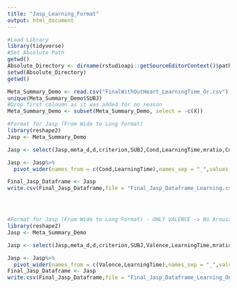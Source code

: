 ```yaml
---
title: "Jasp_Learning_Format"
output: html_document
---
```


```r
#Load Library
library(tidyverse)
#Set Absolute Path
getwd()
Absolute_Directory <- dirname(rstudioapi::getSourceEditorContext()$path)
setwd(Absolute_Directory)
getwd()

Meta_Summary_Demo <- read.csv("FinalWithOutHeart_LearningTime_Or.csv")
unique(Meta_Summary_Demo$SUBJ)
#Drop first coloumn as it was added for no reason
Meta_Summary_Demo <- subset(Meta_Summary_Demo, select = -c(X))

#Format for Jasp (From Wide to Long Format)
library(reshape2)
Jasp <- Meta_Summary_Demo

Jasp <- select(Jasp,meta_d,d,criterion,SUBJ,Cond,LearningTime,mratio,Confidence.mean,RT.median,Confidence_RT.median, Accuracy_in_percent, Handedness_R_1,Total_Accepted_Trials,Gender_M_1,Accuracy.mean)

Jasp <- Jasp%>%
  pivot_wider(names_from = c(Cond,LearningTime),names_sep = "_",values_from = c(meta_d,d,criterion,mratio,Confidence.mean,RT.median,Confidence_RT.median, Accuracy_in_percent, Handedness_R_1,Total_Accepted_Trials,Gender_M_1,Accuracy.mean))

Final_Jasp_Dataframe <- Jasp
write.csv(Final_Jasp_Dataframe,file = "Final_Jasp_Dataframe_Learning.csv")




#Format for Jasp (From Wide to Long Format) - ONLY VALENCE -> No Arousal modulation
library(reshape2)
Jasp <- Meta_Summary_Demo

Jasp <- select(Jasp,meta_d,d,criterion,SUBJ,Valence,LearningTime,mratio,Confidence.mean,RT.median,Confidence_RT.median, Accuracy_in_percent, Handedness_R_1,Total_Accepted_Trials,Gender_M_1,Accuracy.mean)

Jasp <- Jasp%>%
  pivot_wider(names_from = c(Valence,LearningTime),names_sep = "_",values_from = c(meta_d,d,criterion,mratio,Confidence.mean,Accuracy.mean))
Final_Jasp_Dataframe <- Jasp
write.csv(Final_Jasp_Dataframe,file = "Final_Jasp_Dataframe_Learning_OnlyValence.csv")
```
